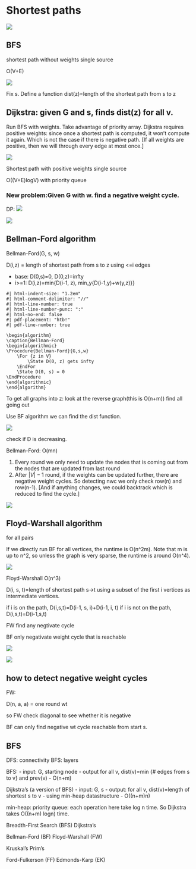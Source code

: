 # Shortest paths


![](assests/img/20250301114824.png)

## BFS

shortest path without weights single source

O(V+E)


![](assests/img/20250219170815.png)

Fix s. Define a function dist(z)=length of the shortest path from s to z

## Dijkstra: given G and s, finds dist(z) for all v.
Run BFS with weights. Take advantage of priority array. Dijkstra requires positive weights: since once a shortest path is computed, it won't compute it again. Which is not the case if there is negative path. [If all weights are positive, then we will through every edge at most once.]

![](assests/img/20250219171250.png)


Shortest path with positive weights single source

O((V+E)logV) with priority queue











### New problem:Given G with w. find a negative weight cycle.

DP: ![](assests/img/20250219171655.png)

![](assests/img/20250219171911.png)






## Bellman-Ford algorithm



Bellman-Ford(G, s, w)

D(i,z) = length of shortest path from s to z using <=i edges

- base: D(0,s)=0, D(0,z)=infty
- i>=1: D(i,z)=min{D(i-1, z), min_y{D(i-1,y)+w(y,z)}}

``` pseudocode
#| html-indent-size: "1.2em"
#| html-comment-delimiter: "//"
#| html-line-number: true
#| html-line-number-punc: ":"
#| html-no-end: false
#| pdf-placement: "htb!"
#| pdf-line-number: true

\begin{algorithm}
\caption{Bellman-Ford}
\begin{algorithmic}
\Procedure{Bellman-Ford}{G,s,w}
    \For {z in V}
        \State D(0, z) gets infty
    \EndFor
    \State D(0, s) = 0 
\EndProcedure
\end{algorithmic}
\end{algorithm}
```

To get all graphs into z: look at the reverse graph(this is O(n+m)) find all going out


Use BF algorithm we can find the dist function.


![](assests/img/20250219172915.png)

check if D is decreasing.


Bellman-Ford: O(mn)



::: {.callout-note}
1. Every round we only need to update the nodes that is coming out from the nodes that are updated from last round
2. After $|V|-1$ round, if the weights can be updated further, there are negative weight cycles. So detecting nwc we only check row(n) and row(n-1). [And if anything changes, we could backtrack which is reduced to find the cycle.]
:::

![](assests/img/20250301175753.png)


## Floyd-Warshall algorithm

for all pairs

If we directly run BF for all vertices, the runtime is O(n^2m). Note that m is up to n^2, so unless the graph is very sparse, the runtime is around O(n^4).

![](assests/img/20250219173128.png)


Floyd-Warshall O(n^3)

D(i, s, t)=length of shortest path s->t using a subset of the first i vertices as intermediate vertices.

if i is on the path, D(i,s,t)=D(i-1, s, i)+D(i-1, i, t)
if i is not on the path, D(i,s,t)=D(i-1,s,t)

FW find any negtivate cycle

BF only negativate weight cycle that is reachable

![](assests/img/20250227215706.png)


<!-- Assuming NO negative weight cycles -->

![](assests/img/20250227215908.png)


## how to detect negative weight cycles


FW: 

D(n, a, a) = one round wt


so FW check diagonal to see whether it is negative


::: {.callout-note}
BF can only find negative wt cycle reachable from start s.
:::










## BFS
DFS: connectivity
BFS: layers


BFS: 
- input: G, starting node
- output for all v, dist(v)=min {# edges from s to v} and prev(v)
- O(n+m)


Dijkstra's (a version of BFS)
- input: G, s
- output: for all v, dist(v)=length of shortest s to v
- using min-heap datastructure
- O((n+m)\ln n)

min-heap: priority queue: each operation here take log n time. So Dijkstra takes O((n+m) logn) time.





Breadth-First Search (BFS)
Dijkstra's


Bellman-Ford (BF)
Floyd-Warshall (FW)


Kruskal's
Prim's


Ford-Fulkerson (FF)
Edmonds-Karp (EK)

